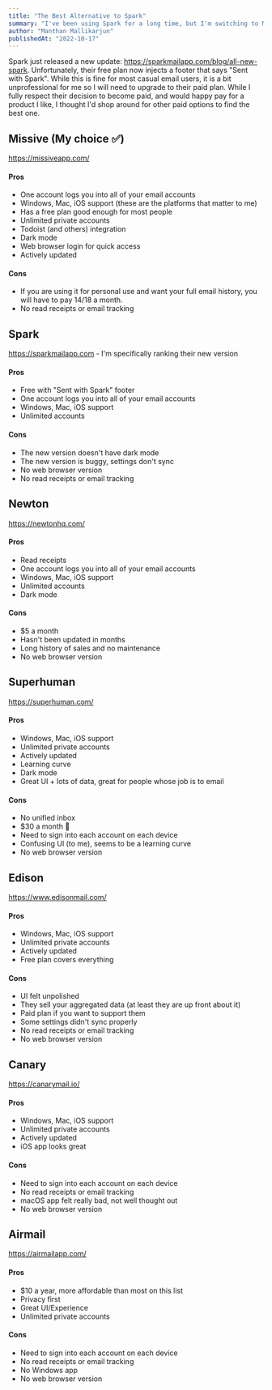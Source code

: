 ```yaml
---
title: "The Best Alternative to Spark"
summary: "I've been using Spark for a long time, but I'm switching to Missive"
author: "Manthan Mallikarjun"
publishedAt: "2022-10-17"
---
```


Spark just released a new update: https://sparkmailapp.com/blog/all-new-spark. Unfortunately, their free plan now injects a footer that says "Sent with Spark". While this is fine for most casual email users, it is a bit unprofessional for me so I will need to upgrade to their paid plan. While I fully respect their decision to become paid, and would happy pay for a product I like, I thought I'd shop around for other paid options to find the best one.

## Missive (My choice ✅)

https://missiveapp.com/

#### Pros

- One account logs you into all of your email accounts
- Windows, Mac, iOS support (these are the platforms that matter to me)
- Has a free plan good enough for most people
- Unlimited private accounts
- Todoist (and others) integration
- Dark mode
- Web browser login for quick access
- Actively updated

#### Cons

- If you are using it for personal use and want your full email history, you will have to pay $14/$18 a month.
- No read receipts or email tracking

## Spark

https://sparkmailapp.com - I'm specifically ranking their new version

#### Pros

- Free with "Sent with Spark" footer
- One account logs you into all of your email accounts
- Windows, Mac, iOS support
- Unlimited accounts

#### Cons

- The new version doesn't have dark mode
- The new version is buggy, settings don't sync
- No web browser version
- No read receipts or email tracking

## Newton

https://newtonhq.com/

#### Pros

- Read receipts
- One account logs you into all of your email accounts
- Windows, Mac, iOS support
- Unlimited accounts
- Dark mode

#### Cons

- $5 a month
- Hasn't been updated in months
- Long history of sales and no maintenance
- No web browser version

## Superhuman

https://superhuman.com/

#### Pros

- Windows, Mac, iOS support
- Unlimited private accounts
- Actively updated
- Learning curve
- Dark mode
- Great UI + lots of data, great for people whose job is to email

#### Cons

- No unified inbox
- $30 a month 🤯
- Need to sign into each account on each device
- Confusing UI (to me), seems to be a learning curve
- No web browser version

## Edison

https://www.edisonmail.com/

#### Pros

- Windows, Mac, iOS support
- Unlimited private accounts
- Actively updated
- Free plan covers everything

#### Cons

- UI felt unpolished
- They sell your aggregated data (at least they are up front about it)
- Paid plan if you want to support them
- Some settings didn't sync properly
- No read receipts or email tracking
- No web browser version

## Canary

https://canarymail.io/

#### Pros

- Windows, Mac, iOS support
- Unlimited private accounts
- Actively updated
- iOS app looks great

#### Cons

- Need to sign into each account on each device
- No read receipts or email tracking
- macOS app felt really bad, not well thought out
- No web browser version

## Airmail

https://airmailapp.com/

#### Pros

- $10 a year, more affordable than most on this list
- Privacy first
- Great UI/Experience
- Unlimited private accounts

#### Cons

- Need to sign into each account on each device
- No read receipts or email tracking
- No Windows app
- No web browser version
